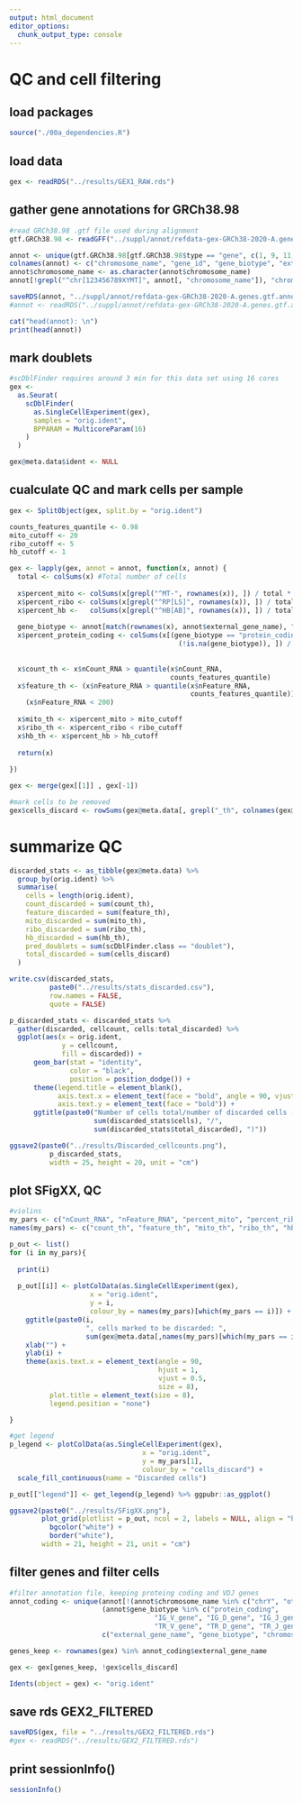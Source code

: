 ```yaml
---
output: html_document
editor_options: 
  chunk_output_type: console
---
```



# QC and cell filtering {#QC}
## load packages

```r

source("./00a_dependencies.R")

```


## load data

```r

gex <- readRDS("../results/GEX1_RAW.rds")

```


## gather gene annotations for GRCh38.98

```r

#read GRCh38.98 .gtf file used during alignment
gtf.GRCh38.98 <- readGFF("../suppl/annot/refdata-gex-GRCh38-2020-A.genes.gtf.gz")

annot <- unique(gtf.GRCh38.98[gtf.GRCh38.98$type == "gene", c(1, 9, 11, 12)])
colnames(annot) <- c("chromosome_name", "gene_id", "gene_biotype", "external_gene_name")
annot$chromosome_name <- as.character(annot$chromosome_name)
annot[!grepl("^chr[123456789XYMT]", annot[, "chromosome_name"]), "chromosome_name"] <- "other"

saveRDS(annot, "../suppl/annot/refdata-gex-GRCh38-2020-A.genes.gtf.annot.rds")
#annot <- readRDS("../suppl/annot/refdata-gex-GRCh38-2020-A.genes.gtf.annot.rds")

cat("head(annot): \n")
print(head(annot))


```


## mark doublets

```r

#scDblFinder requires around 3 min for this data set using 16 cores
gex <-
  as.Seurat(
    scDblFinder(
      as.SingleCellExperiment(gex),
      samples = "orig.ident",
      BPPARAM = MulticoreParam(16)
    )
  )

gex@meta.data$ident <- NULL


```


## cualculate QC and mark cells per sample

```r

gex <- SplitObject(gex, split.by = "orig.ident")

counts_features_quantile <- 0.98
mito_cutoff <- 20
ribo_cutoff <- 5
hb_cutoff <- 1

gex <- lapply(gex, annot = annot, function(x, annot) {
  total <- colSums(x) #Total number of cells
  
  x$percent_mito <- colSums(x[grepl("^MT-", rownames(x)), ]) / total * 100
  x$percent_ribo <- colSums(x[grepl("^RP[LS]", rownames(x)), ]) / total * 100
  x$percent_hb <-   colSums(x[grepl("^HB[AB]", rownames(x)), ]) / total * 100
  
  gene_biotype <- annot[match(rownames(x), annot$external_gene_name), "gene_biotype"]
  x$percent_protein_coding <- colSums(x[(gene_biotype == "protein_coding") &
                                          (!is.na(gene_biotype)), ]) / total * 100
  
  
  x$count_th <- x$nCount_RNA > quantile(x$nCount_RNA, 
                                        counts_features_quantile)
  x$feature_th <- (x$nFeature_RNA > quantile(x$nFeature_RNA, 
                                             counts_features_quantile)) |
    (x$nFeature_RNA < 200)
  
  x$mito_th <- x$percent_mito > mito_cutoff
  x$ribo_th <- x$percent_ribo < ribo_cutoff
  x$hb_th <- x$percent_hb > hb_cutoff
  
  return(x)
  
})

gex <- merge(gex[[1]] , gex[-1])

#mark cells to be removed
gex$cells_discard <- rowSums(gex@meta.data[, grepl("_th", colnames(gex@meta.data))]) > 0


```


# summarize QC

```r

discarded_stats <- as_tibble(gex@meta.data) %>%
  group_by(orig.ident) %>%
  summarise(
    cells = length(orig.ident),
    count_discarded = sum(count_th),
    feature_discarded = sum(feature_th),
    mito_discarded = sum(mito_th),
    ribo_discarded = sum(ribo_th),
    hb_discarded = sum(hb_th),
    pred_doublets = sum(scDblFinder.class == "doublet"),
    total_discarded = sum(cells_discard)
  )

write.csv(discarded_stats, 
          paste0("../results/stats_discarded.csv"), 
          row.names = FALSE, 
          quote = FALSE)

p_discarded_stats <- discarded_stats %>% 
  gather(discarded, cellcount, cells:total_discarded) %>% 
  ggplot(aes(x = orig.ident, 
             y = cellcount, 
             fill = discarded)) + 
      geom_bar(stat = "identity", 
               color = "black", 
               position = position_dodge()) + 
      theme(legend.title = element_blank(),
            axis.text.x = element_text(face = "bold", angle = 90, vjust = 0.5, hjust = 1),
            axis.text.y = element_text(face = "bold")) +
      ggtitle(paste0("Number of cells total/number of discarded cells (", 
                     sum(discarded_stats$cells), "/", 
                     sum(discarded_stats$total_discarded), ")"))

ggsave2(paste0("../results/Discarded_cellcounts.png"), 
          p_discarded_stats,
          width = 25, height = 20, unit = "cm")


```


## plot SFigXX, QC

```r

#violins
my_pars <- c("nCount_RNA", "nFeature_RNA", "percent_mito", "percent_ribo", "percent_hb")
names(my_pars) <- c("count_th", "feature_th", "mito_th", "ribo_th", "hb_th")

p_out <- list()
for (i in my_pars){
  
  print(i)
  
  p_out[[i]] <- plotColData(as.SingleCellExperiment(gex), 
                    x = "orig.ident", 
                    y = i, 
                    colour_by = names(my_pars)[which(my_pars == i)]) + 
    ggtitle(paste0(i, 
                   ", cells marked to be discarded: ", 
                   sum(gex@meta.data[,names(my_pars)[which(my_pars == i)]]))) +
    xlab("") + 
    ylab(i) + 
    theme(axis.text.x = element_text(angle = 90, 
                                     hjust = 1, 
                                     vjust = 0.5,
                                     size = 8),
          plot.title = element_text(size = 8),
          legend.position = "none")

}

#get legend
p_legend <- plotColData(as.SingleCellExperiment(gex), 
                                 x = "orig.ident", 
                                 y = my_pars[1], 
                                 colour_by = "cells_discard") +
  scale_fill_continuous(name = "Discarded cells")

p_out[["legend"]] <- get_legend(p_legend) %>% ggpubr::as_ggplot()

ggsave2(paste0("../results/SFigXX.png"), 
        plot_grid(plotlist = p_out, ncol = 2, labels = NULL, align = "hv") + 
          bgcolor("white") + 
          border("white"),
        width = 21, height = 21, unit = "cm")


```


## filter genes and filter cells

```r

#filter annotation file, keeping proteing coding and VDJ genes
annot_coding <- unique(annot[!(annot$chromosome_name %in% c("chrY", "other", "chrM")) & 
                       (annot$gene_biotype %in% c("protein_coding", 
                                    "IG_V_gene", "IG_D_gene", "IG_J_gene", "IG_C_gene",
                                    "TR_V_gene", "TR_D_gene", "TR_J_gene", "TR_C_gene")), 
                       c("external_gene_name", "gene_biotype", "chromosome_name")])

genes_keep <- rownames(gex) %in% annot_coding$external_gene_name

gex <- gex[genes_keep, !gex$cells_discard] 

Idents(object = gex) <- "orig.ident"


```


## save rds GEX2_FILTERED

```r

saveRDS(gex, file = "../results/GEX2_FILTERED.rds")
#gex <- readRDS("../results/GEX2_FILTERED.rds")

```


## print sessionInfo()

```r

sessionInfo()

```

